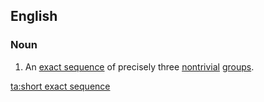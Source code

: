 ==English==
{{wikipedia}}
===Noun===
{{en-noun|head=[[short]] [[exact sequence]]|s}}
#{{algebra}} An [[exact sequence]] of precisely three [[nontrivial]] [[group]]s.

[[ta:short exact sequence]]